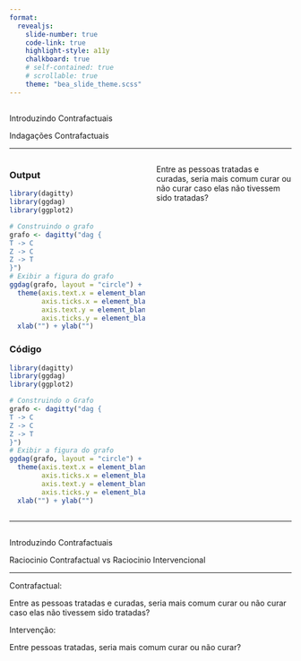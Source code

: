 ```yaml
---
format: 
  revealjs:
    slide-number: true
    code-link: true
    highlight-style: a11y
    chalkboard: true
    # self-contained: true
    # scrollable: true
    theme: "bea_slide_theme.scss"
---
```


##  {#contrafactuais data-menu-title="Contrafactuais"}

[Introduzindo Contrafactuais]{.slide-title}

[Indagações Contrafactuais]{.custom-subtitle2}

<hr>

::: columns
::: {.column width="50%"}
::: panel-tabset
### Output

```r
library(dagitty)
library(ggdag)
library(ggplot2)

# Construindo o grafo
grafo <- dagitty("dag {
T -> C
Z -> C
Z -> T
}")
# Exibir a figura do grafo
ggdag(grafo, layout = "circle") +
  theme(axis.text.x = element_blank(),
        axis.ticks.x = element_blank(),
        axis.text.y = element_blank(),
        axis.ticks.y = element_blank()) +
  xlab("") + ylab("")

```

### Código

```r
library(dagitty)
library(ggdag)
library(ggplot2)

# Construindo o Grafo
grafo <- dagitty("dag {
T -> C
Z -> C
Z -> T
}")
# Exibir a figura do grafo
ggdag(grafo, layout = "circle") +
  theme(axis.text.x = element_blank(),
        axis.ticks.x = element_blank(),
        axis.text.y = element_blank(),
        axis.ticks.y = element_blank()) +
  xlab("") + ylab("")
```
:::
:::

::: {.column width="50%"}

::: vertical-center

::: sanchez-font
::: red-text
Entre as pessoas tratadas e curadas, seria mais comum curar ou não curar caso elas não tivessem sido tratadas?
:::
:::

:::

:::

:::


---


##  {#contrafactuais data-menu-title="Contrafactuais"}

[Introduzindo Contrafactuais]{.slide-title}

[Raciocinio Contrafactual vs Raciocinio Intervencional ]{.custom-subtitle2}

<hr>

::: vertical-center

::: sanchez-font
Contrafactual:

::: red-text
Entre as pessoas tratadas e curadas, seria mais comum curar ou não curar caso elas não tivessem sido tratadas?
:::

Intervenção:

::: red-text
Entre pessoas tratadas, seria mais comum curar ou não curar?
:::

:::

:::
